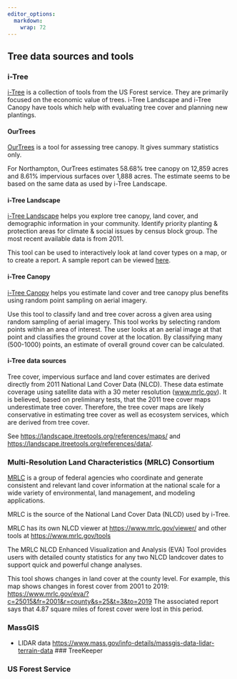 ```yaml
---
editor_options: 
  markdown: 
    wrap: 72
---
```


## Tree data sources and tools

### i-Tree

[i-Tree](itreetools.org) is a collection of tools from the US Forest
service. They are primarily focused on the economic value of trees.
i-Tree Landscape and i-Tree Canopy have tools which help with evaluating
tree cover and planning new plantings.

#### OurTrees

[OurTrees](https://ourtrees.itreetools.org/#/) is a tool for assessing
tree canopy. It gives summary statistics only.

For Northampton, OurTrees estimates 58.68% tree canopy on 12,859 acres
and 8.61% impervious surfaces over 1,888 acres. The estimate seems to be
based on the same data as used by i-Tree Landscape.

#### i-Tree Landscape

[i-Tree Landscape](https://landscape.itreetools.org/) helps you explore
tree canopy, land cover, and demographic information in your community.
Identify priority planting & protection areas for climate & social
issues by census block group. The most recent available data is from
2011.

This tool can be used to interactively look at land cover types on a
map, or to create a report. A sample report can be viewed
[here](Reports/i-Tree%20Landscape%20Report.pdf).

#### i-Tree Canopy

[i-Tree Canopy](https://canopy.itreetools.org/) helps you estimate land
cover and tree canopy plus benefits using random point sampling on
aerial imagery.

Use this tool to classify land and tree cover across a given area using
random sampling of aerial imagery. This tool works by selecting random
points within an area of interest. The user looks at an aerial image at
that point and classifies the ground cover at the location. By
classifying many (500-1000) points, an estimate of overall ground cover
can be calculated.

#### i-Tree data sources

Tree cover, impervious surface and land cover estimates are derived
directly from 2011 National Land Cover Data (NLCD). These data estimate
coverage using satellite data with a 30 meter resolution
([www.mrlc.gov](http://www.mrlc.gov/)). It is believed, based on
preliminary tests, that the 2011 tree cover maps underestimate tree
cover. Therefore, the tree cover maps are likely conservative in
estimating tree cover as well as ecosystem services, which are derived
from tree cover.

See <https://landscape.itreetools.org/references/maps/> and
<https://landscape.itreetools.org/references/data/>.

### Multi-Resolution Land Characteristics (MRLC) Consortium

[MRLC](https://www.mrlc.gov/) is a group of federal agencies who coordinate and generate
consistent and relevant land cover information at the national scale for
a wide variety of environmental, land management, and modeling
applications.

MRLC is the source of the National Land Cover Data (NLCD) used by
i-Tree.

MRLC has its own NLCD viewer at <https://www.mrlc.gov/viewer/> and other
tools at <https://www.mrlc.gov/tools>

The MRLC NLCD Enhanced Visualization and Analysis (EVA) Tool provides
users with detailed county statistics for any two NLCD landcover dates
to support quick and powerful change analyses.

This tool shows changes in land cover at the county level. For example,
this map shows changes in forest cover from 2001 to 2019:
<https://www.mrlc.gov/eva/?c=25015&fr=2001&r=county&s=25&t=3&to=2019>
The associated report says that 4.87 square miles of forest cover were
lost in this period.

### MassGIS

-   LIDAR data
    <https://www.mass.gov/info-details/massgis-data-lidar-terrain-data>
    \### TreeKeeper

### US Forest Service
